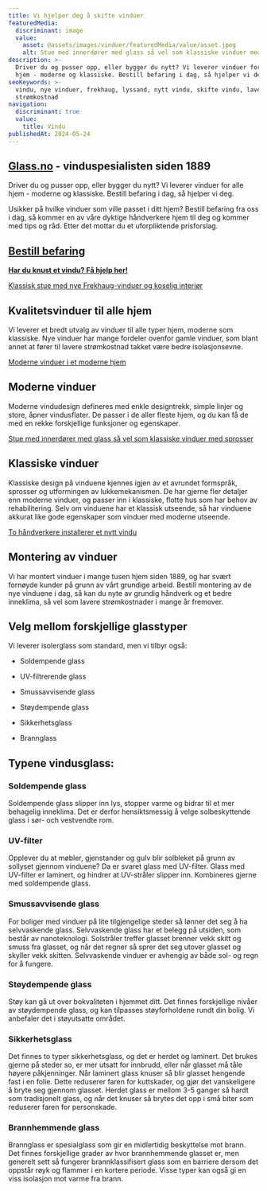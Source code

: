 ```yaml
---
title: Vi hjelper deg å skifte vinduer
featuredMedia:
  discriminant: image
  value:
    asset: @assets/images/vinduer/featuredMedia/value/asset.jpeg
    alt: Stue med innerdører med glass så vel som klassiske vinduer med sprosser
description: >-
  Driver du og pusser opp, eller bygger du nytt? Vi leverer vinduer for alle
  hjem - moderne og klassiske. Bestill befaring i dag, så hjelper vi deg.
seoKeywords: >-
  vindu, nye vinduer, frekhaug, lyssand, nytt vindu, skifte vindu, lavere
  strømkostnad
navigation:
  discriminant: true
  value:
    title: Vindu
publishedAt: 2024-05-24
---
```


## [Glass.no](http://Glass.no) - vinduspesialisten siden 1889

Driver du og pusser opp, eller bygger du nytt? Vi leverer vinduer for alle hjem - moderne og klassiske. Bestill befaring i dag, så hjelper vi deg.

Usikker på hvilke vinduer som ville passet i ditt hjem? Bestill befaring fra oss i dag, så kommer en av våre dyktige håndverkere hjem til deg og kommer med tips og råd. Etter det mottar du et uforpliktende prisforslag.

## [Bestill befaring](https://www.glass.no/kontakt)

[**Har du knust et vindu? Få hjelp her!**](/odelagt-vindusglass)

[Klassisk stue med nye Frekhaug-vinduer og koselig interiør](https://cdn.sanity.io/images/csbn9wp4/transformed-data/21ccd8cfaed7e16e0f39c0149b4108c45525dfad-3827x2552.jpg)

## Kvalitetsvinduer til alle hjem

Vi leverer et bredt utvalg av vinduer til alle typer hjem, moderne som klassiske. Nye vinduer har mange fordeler ovenfor gamle vinduer, som blant annet at fører til lavere strømkostnad takket være bedre isolasjonsevne.

[Moderne vinduer i et moderne hjem](https://cdn.sanity.io/images/csbn9wp4/transformed-data/dd1e60826451e1814f1db63f195a2276e8fc2755-1500x2250.jpg)

## Moderne vinduer

Moderne vindudesign defineres med enkle designtrekk, simple linjer og store, åpner vindusflater. De passer i de aller fleste hjem, og du kan få de med en rekke forskjellige funksjoner og egenskaper.

[Stue med innerdører med glass så vel som klassiske vinduer med sprosser](https://cdn.sanity.io/images/csbn9wp4/transformed-data/b2e1b4eb47098d64ae5798e79466e39b77d02af9-3827x2552.jpg)

## Klassiske vinduer

Klassiske design på vinduene kjennes igjen av et avrundet formspråk, sprosser og utformingen av lukkemekanismen. De har gjerne fler detaljer enn moderne vinduer, og passer inn i klassiske, flotte hus som har behov av rehabilitering. Selv om vinduene har et klassisk utseende, så har vinduene akkurat like gode egenskaper som vinduer med moderne utseende.

[To håndverkere installerer et nytt vindu](https://cdn.sanity.io/images/csbn9wp4/transformed-data/1db020400af126626165a5cc7401e069077078dd-7300x4872.jpg)

## Montering av vinduer

Vi har montert vinduer i mange tusen hjem siden 1889, og har svært fornøyde kunder på grunn av vårt grundige arbeid. Bestill montering av de nye vinduene i dag, så kan du nyte av grundig håndverk og et bedre inneklima, så vel som lavere strømkostnader i mange år fremover.

## Velg mellom forskjellige glasstyper

Vi leverer isolerglass som standard, men vi tilbyr også:

- Soldempende glass

- UV-filtrerende glass

- Smussavvisende glass

- Støydempende glass

- Sikkerhetsglass

- Brannglass

## Typene vindusglass:

### Soldempende glass

Soldempende glass slipper inn lys, stopper varme og bidrar til et mer behagelig inneklima. Det er derfor hensiktsmessig å velge solbeskyttende glass i sør- och vestvendte rom.

### UV-filter

Opplever du at møbler, gjenstander og gulv blir solbleket på grunn av sollyset gjennom vinduene? Da er svaret glass med UV-filter. Glass med UV-filter er laminert, og hindrer at UV-stråler slipper inn. Kombineres gjerne med soldempende glass.

### Smussavvisende glass

For boliger med vinduer på lite tilgjengelige steder så lønner det seg å ha selvvaskende glass. Selvvaskende glass har et belegg på utsiden, som består av nanoteknologi. Solstråler treffer glasset brenner vekk skitt og smuss fra glasset, og når det regner så sprer det seg utover glasset og skyller vekk skitten. Selvvaskende vinduer er avhengig av både sol- og regn for å fungere.

### Støydempende glass

Støy kan gå ut over bokvaliteten i hjemmet ditt. Det finnes forskjellige nivåer av støydempende glass, og kan tilpasses støyforholdene rundt din bolig. Vi anbefaler det i støyutsatte området.

### Sikkerhetsglass

Det finnes to typer sikkerhetsglass, og det er herdet og laminert. Det brukes gjerne på steder so, er mer utsatt for innbrudd, eller når glasset må tåle høyere påkjenninger. Når laminert glass knuser så blir glasset hengende fast i en folie. Dette reduserer faren for kuttskader, og gjør det vanskeligere å bryte seg gjennom glasset. Herdet glass er mellom 3-5 ganger så hardt som tradisjonelt glass, og når det knuser så brytes det opp i små biter som reduserer faren for personskade.

### Brannhemmende glass

Brannglass er spesialglass som gir en midlertidig beskyttelse mot brann. Det finnes forskjellige grader av hvor brannhemmende glasset er, men generelt sett så fungerer brannklassifisert glass som en barriere dersom det oppstår røyk og flammer i en kortere periode. Visse typer kan også gi en viss isolasjon mot varme fra brann.
